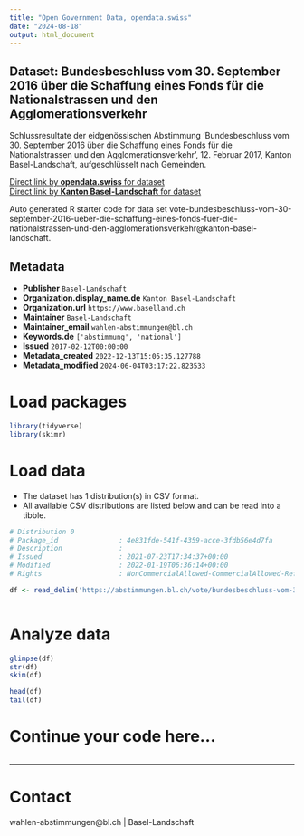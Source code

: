 ```yaml
---
title: "Open Government Data, opendata.swiss"
date: "2024-08-18"
output: html_document
---
```


## Dataset: Bundesbeschluss vom 30. September 2016 über die Schaffung eines Fonds für die Nationalstrassen und den Agglomerationsverkehr

Schlussresultate der eidgenössischen Abstimmung 'Bundesbeschluss vom 30. September 2016 über die Schaffung eines Fonds für die Nationalstrassen und den Agglomerationsverkehr', 12. Februar 2017, Kanton Basel-Landschaft, aufgeschlüsselt nach Gemeinden.

[Direct link by **opendata.swiss** for dataset](https://opendata.swiss/de/dataset/bundesbeschluss-vom-30-september-2016-uber-die-schaffung-eines-fonds-fur-die-nationalstrassen-u)<br>
[Direct link by **Kanton Basel-Landschaft** for dataset](https://abstimmungen.bl.ch/vote/bundesbeschluss-vom-30-september-2016-ueber-die-schaffung-eines-fonds-fuer-die-nationalstrassen-und-den-agglomerationsverkehr/data)

Auto generated R starter code for data set vote-bundesbeschluss-vom-30-september-2016-ueber-die-schaffung-eines-fonds-fuer-die-nationalstrassen-und-den-agglomerationsverkehr@kanton-basel-landschaft.

## Metadata

- **Publisher** `Basel-Landschaft`
- **Organization.display_name.de** `Kanton Basel-Landschaft`
- **Organization.url** `https://www.baselland.ch`
- **Maintainer** `Basel-Landschaft`
- **Maintainer_email** `wahlen-abstimmungen@bl.ch`
- **Keywords.de** `['abstimmung', 'national']`
- **Issued** `2017-02-12T00:00:00`
- **Metadata_created** `2022-12-13T15:05:35.127788`
- **Metadata_modified** `2024-06-04T03:17:22.823533`


# Load packages

```r

library(tidyverse)
library(skimr)

```

# Load data

-   The dataset has 1 distribution(s) in CSV format.
-   All available CSV distributions are listed below and can be read into a tibble.

```r

# Distribution 0
# Package_id               : 4e831fde-541f-4359-acce-3fdb56e4d7fa
# Description              : 
# Issued                   : 2021-07-23T17:34:37+00:00
# Modified                 : 2022-01-19T06:36:14+00:00
# Rights                   : NonCommercialAllowed-CommercialAllowed-ReferenceRequired

df <- read_delim('https://abstimmungen.bl.ch/vote/bundesbeschluss-vom-30-september-2016-ueber-die-schaffung-eines-fonds-fuer-die-nationalstrassen-und-den-agglomerationsverkehr/data-csv')



```

# Analyze data

```r

glimpse(df)
str(df)
skim(df)

head(df)
tail(df)

```

# Continue your code here...

```r

```

------------------------------------------------------------------------

# Contact

wahlen-abstimmungen@bl.ch | Basel-Landschaft
